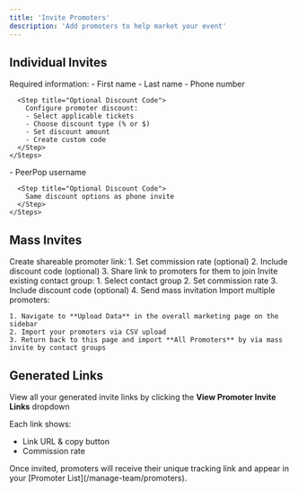 ```yaml
---
title: 'Invite Promoters'
description: 'Add promoters to help market your event'
---
```


## Individual Invites

<Tabs>
  <Tab title="Phone Number">
    <Steps>
      <Step title="Enter Details">
        Required information:
        - First name
        - Last name
        - Phone number
      </Step>
      
      <Step title="Optional Discount Code">
        Configure promoter discount:
        - Select applicable tickets
        - Choose discount type (% or $)
        - Set discount amount
        - Create custom code
      </Step>
    </Steps>
  </Tab>
  
  <Tab title="Username">
    <Steps>
      <Step title="Enter Username">
        - PeerPop username
      </Step>
      
      <Step title="Optional Discount Code">
        Same discount options as phone invite
      </Step>
    </Steps>
  </Tab>
</Tabs>

## Mass Invites

<Tabs>
  <Tab title="Share Link">
    Create shareable promoter link:
    1. Set commission rate (optional)
    2. Include discount code (optional)
    3. Share link to promoters for them to join
  </Tab>
  
  <Tab title="Contact Group">
    Invite existing contact group:
    1. Select contact group
    2. Set commission rate
    3. Include discount code (optional)
    4. Send mass invitation
  </Tab>
  
  <Tab title="CSV Upload">
    Import multiple promoters:
   
    1. Navigate to **Upload Data** in the overall marketing page on the sidebar
    2. Import your promoters via CSV upload
    3. Return back to this page and import **All Promoters** by via mass invite by contact groups
  </Tab>
</Tabs>


## Generated Links

  View all your generated invite links by clicking the **View Promoter Invite Links** dropdown

  Each link shows:
  - Link URL & copy button
  - Commission rate

<Note>
  Once invited, promoters will receive their unique tracking link and appear in your [Promoter List](/manage-team/promoters).
</Note>